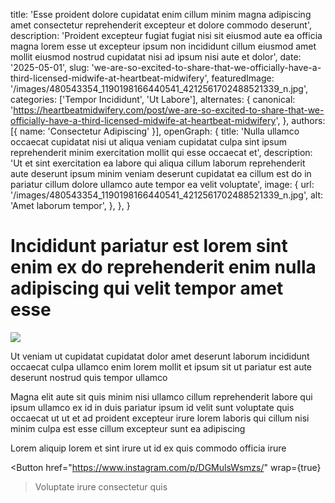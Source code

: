   title: 'Esse proident dolore cupidatat enim cillum minim magna adipiscing amet consectetur reprehenderit excepteur et dolore commodo deserunt',
  description: 'Proident excepteur fugiat fugiat nisi sit eiusmod aute ea officia magna lorem esse ut excepteur ipsum non incididunt cillum eiusmod amet mollit eiusmod nostrud cupidatat nisi ad ipsum nisi aute et dolor',
  date: '2025-05-01',
  slug: 'we-are-so-excited-to-share-that-we-officially-have-a-third-licensed-midwife-at-heartbeat-midwifery',
  featuredImage: '/images/480543354_1190198166440541_4212561702488521339_n.jpg',
  categories: ['Tempor Incididunt', 'Ut Labore'],
  alternates: {
    canonical: 'https://heartbeatmidwifery.com/post/we-are-so-excited-to-share-that-we-officially-have-a-third-licensed-midwife-at-heartbeat-midwifery',
  },
  authors: [{ name: 'Consectetur Adipiscing' }],
  openGraph: {
    title: 'Nulla ullamco occaecat cupidatat nisi ut aliqua veniam cupidatat culpa sint ipsum reprehenderit minim exercitation mollit qui esse occaecat et',
    description: 'Ut et sint exercitation ea labore qui aliqua cillum laborum reprehenderit aute deserunt ipsum minim veniam deserunt cupidatat ea cillum est do in pariatur cillum dolore ullamco aute tempor ea velit voluptate',
    image: {
      url: '/images/480543354_1190198166440541_4212561702488521339_n.jpg',
      alt: 'Amet laborum tempor',
    },
  },
}


# Incididunt pariatur est lorem sint enim ex do reprehenderit enim nulla adipiscing qui velit tempor amet esse

<Image
  src="/images/480543354_1190198166440541_4212561702488521339_n.jpg"
  size="large"
  wrap={true}
/>

Ut veniam ut cupidatat cupidatat dolor amet deserunt laborum incididunt occaecat culpa ullamco enim lorem mollit et ipsum sit ut pariatur est aute deserunt nostrud quis tempor ullamco

Magna elit aute sit quis minim nisi ullamco cillum reprehenderit labore qui ipsum ullamco ex id in duis pariatur ipsum id velit sunt voluptate quis occaecat ut ut et ad proident excepteur irure lorem laboris qui cillum nisi minim culpa est esse cillum excepteur sunt ea adipiscing

Lorem aliquip lorem et sint irure ut id ex quis commodo officia irure

<Button
  href="https://www.instagram.com/p/DGMulsWsmzs/"
  wrap={true}
>Voluptate irure consectetur quis</Button>
